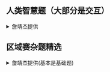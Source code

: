 
## 人类智慧题（大部分是交互）
<details>
  <summary>詹靖杰提供</summary>
- [Display of Springs](https://qoj.ac/problem/866)

- [[CERC2016] Easy Equation](https://www.luogu.com.cn/problem/P1400)

- [AtCoder Jumper](https://atcoder.jp/contests/agc050/tasks/agc050_a)

- [Binary Search Algorithm](https://qoj.ac/problem/1458)

- [Knights of Light and Darkness](https://qoj.ac/problem/4673)

- [Dragon Balls](https://qoj.ac/problem/2363

- [Block Game ](https://atcoder.jp/contests/agc050/tasks/agc050_c)

- [Hidden Rook](https://qoj.ac/problem/2567)

- [Interactive Treasure Hunt](https://qoj.ac/problem/4575)

- [Block Game](https://atcoder.jp/contests/agc047/tasks/agc047_c)

- [Bracket Score](https://atcoder.jp/contests/agc048/tasks/agc048_b)

- [Find the Array](https://qoj.ac/problem/2373)

- [Multiset Mean](https://atcoder.jp/contests/arc104/tasks/arc104_d)

- [Hidden Graph](https://qoj.ac/problem/4218)

- [Eulerian?](https://qoj.ac/problem/1834)

- [Spinach Pizza](https://codeforces.com/problemset/problem/1776/I)

- [Nullify The Matrix](https://codeforces.com/problemset/problem/1451/F)

</details>

## 区域赛杂题精选
<details>
    <summary>詹靖杰提供(基本是基础题)</summary>
    <ConfigProvider  theme={{
      token: {
        // Seed Token，影响范围大
        colorBgContainer: 'rgba(0, 0, 0, 0)',
        
      },
      Table: {
        headerBg: '#bae0ff',
        headerSplitColor: '#bae0ff',
        borderColor: '#0C1CB4E6',
      }
    }}>
    <Table dataSource={dataSource2} columns={columns2} pagination={false}/>

    </ConfigProvider>
  
</details>